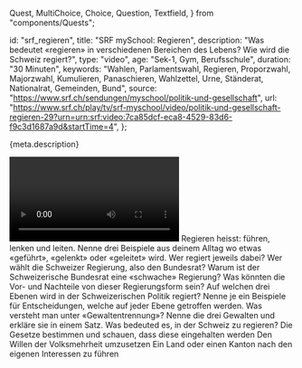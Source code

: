   Quest,
  MultiChoice,
  Choice,
  Question,
  Textfield,
} from "components/Quests";

  id: "srf_regieren",
  title: "SRF mySchool: Regieren",
  description:
    "Was bedeutet «regieren» in verschiedenen Bereichen des Lebens? Wie wird die Schweiz regiert?",
  type: "video",
  age: "Sek-1, Gym, Berufsschule",
  duration: "30 Minuten",
  keywords:
    "Wahlen, Parlamentswahl, Regieren, Proporzwahl, Majorzwahl, Kumulieren, Panaschieren, Wahlzettel, Urne, Ständerat, Nationalrat, Gemeinden, Bund",
  source: "https://www.srf.ch/sendungen/myschool/politik-und-gesellschaft",
  url:
    "https://www.srf.ch/play/tv/srf-myschool/video/politik-und-gesellschaft-regieren-29?urn=urn:srf:video:7ca85dcf-eca8-4529-83d6-f9c3d1687a9d&startTime=4",
};

<Ref source={meta.source}>
  <p>{meta.description}</p>
  <Video url={meta.url} />
</Ref>

<Quest>
  <Question>
    Regieren heisst: führen, lenken und leiten. Nenne drei Beispiele aus deinem
    Alltag wo etwas «geführt», «gelenkt» oder «geleitet» wird. Wer regiert
    jeweils dabei?
    <Textfield id="1" />
  </Question>
  <Question>
    Wer wählt die Schweizer Regierung, also den Bundesrat?
    <Textfield id="2" />
  </Question>
  <Question>
    Warum ist der Schweizerische Bundesrat eine «schwache» Regierung? Was
    könnten die Vor- und Nachteile von dieser Regierungsform sein?
    <Textfield id="3" />
  </Question>
  <Question>
    Auf welchen drei Ebenen wird in der Schweizerischen Politik regiert? Nenne
    je ein Beispiele für Entscheidungen, welche auf jeder Ebene getroffen
    werden.
    <Textfield id="4" lines={4} />
  </Question>
  <Question>
    Was versteht man unter «Gewaltentrennung»? Nenne die drei Gewalten und
    erkläre sie in einem Satz.
    <Textfield id="5.1" lines={1} />
    <Textfield id="5.2" lines={1} />
    <Textfield id="5.3" lines={1} />
  </Question>
  <Question>
    Was bedeuted es, in der Schweiz zu regieren?
    <MultiChoice id="6">
      <Choice>
        Die Gesetze bestimmen und schauen, dass diese eingehalten werden
      </Choice>
      <Choice correct>Den Willen der Volksmehrheit umzusetzen</Choice>
      <Choice>
        Ein Land oder einen Kanton nach den eigenen Interessen zu führen
      </Choice>
    </MultiChoice>
  </Question>
</Quest>
